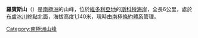 {{coord|77|48|S|164|4|E|display=title}}

'''羅賓斯山'''（{{lang-en|Robbins Hill}}）是[[南極洲|南極洲]]的山峰，位於[[維多利亞地|維多利亞地]]的[[斯科特海岸|斯科特海岸]]，全長6公里，處於[[布盧冰川|布盧冰川]]終點北面，海拔高度1,140米，現時由[[南極條約體系|南極條約體系]]管理。

{{DEFAULTSORT:Robbins Hill}}
[[Category:南極洲山峰|Category:南極洲山峰]]


{{ScottCoast-geo-stub}}
